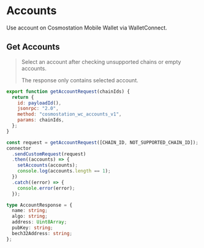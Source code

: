 # Accounts

Use account on Cosmostation Mobile Wallet via WalletConnect.

## Get Accounts

> Select an account after checking unsupported chains or empty accounts.
>
> The response only contains selected account.

```js
export function getAccountRequest(chainIds) {
  return {
    id: payloadId(),
    jsonrpc: "2.0",
    method: "cosmostation_wc_accounts_v1",
    params: chainIds,
  };
}
```

```js filename="Example"
const request = getAccountRequest([CHAIN_ID, NOT_SUPPORTED_CHAIN_ID]);
connector
  .sendCustomRequest(request)
  .then((accounts) => {
    setAccounts(accounts);
    console.log(accounts.length == 1);
  })
  .catch((error) => {
    console.error(error);
  });
```

```typescript filename="Model"
type AccountResponse = {
  name: string;
  algo: string;
  address: Uint8Array;
  pubKey: string;
  bech32Address: string;
};
```
